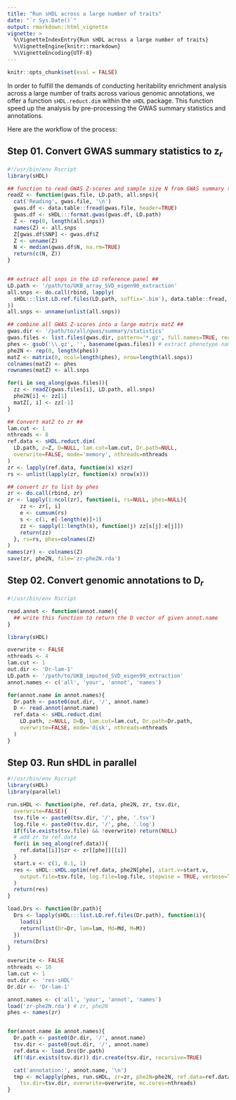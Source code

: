 ```yaml
---
title: "Run sHDL across a large number of traits"
date: "`r Sys.Date()`"
output: rmarkdown::html_vignette
vignette: >
  %\VignetteIndexEntry{Run sHDL across a large number of traits}
  %\VignetteEngine{knitr::rmarkdown}
  %\VignetteEncoding{UTF-8}
---
```


```r
knitr::opts_chunk$set(eval = FALSE)
```

In order to fulfill the demands of conducting heritability enrichment analysis across a large number of traits across various genomic annotations, we offer a function `sHDL.reduct.dim` within the `sHDL` package. This function speed up the analysis by pre-processing the GWAS summary statistics and annotations.

Here are the workflow of the process:

## Step 01. Convert GWAS summary statistics to $\mathbf{z}_r$

```R
#!/usr/bin/env Rscript
library(sHDL)

## function to read GWAS Z-scores and sample size N from GWAS summary statistics ##
readZ <- function(gwas.file, LD.path, all.snps){
  cat('Reading', gwas.file, '\n')
  gwas.df <- data.table::fread(gwas.file, header=TRUE)
  gwas.df <- sHDL:::format.gwas(gwas.df, LD.path)
  Z <- rep(0, length(all.snps))
  names(Z) <- all.snps
  Z[gwas.df$SNP] <- gwas.df$Z
  Z <- unname(Z)
  N <- median(gwas.df$N, na.rm=TRUE)
  return(c(N, Z))
}


## extract all snps in the LD reference panel ##
LD.path <- '/path/to/UKB_array_SVD_eigen90_extraction'
all.snps <- do.call(rbind, lapply(
  sHDL:::list.LD.ref.files(LD.path, suffix='.bim'), data.table::fread, header=FALSE, select=2
))
all.snps <- unname(unlist(all.snps))

## combine all GWAS Z-scores into a large matrix matZ ##
gwas.dir <- '/path/to/all/gwas/summary/statistics'
gwas.files <- list.files(gwas.dir, pattern='*.gz', full.names=TRUE, recursive=FALSE)
phes <- gsub('\\.gz', '', basename(gwas.files)) # extract phenotype name
phe2N <- rep(0, length(phes))
matZ <- matrix(0, ncol=length(phes), nrow=length(all.snps))
colnames(matZ) <- phes
rownames(matZ) <- all.snps

for(i in seq_along(gwas.files)){
  zz <- readZ(gwas.files[i], LD.path, all.snps)
  phe2N[i] <- zz[1]
  matZ[, i] <- zz[-1]
}

## Convert matZ to zr ##
lam.cut <- 1
nthreads <- 8
ref.data <- sHDL.reduct.dim(
  LD.path, z=Z, D=NULL, lam.cut=lam.cut, Dr.path=NULL,
  overwrite=FALSE, mode='memory', nthreads=nthreads
)
zr <- lapply(ref.data, function(x) x$zr)
rs <- unlist(lapply(zr, function(x) nrow(x)))

## convert zr to list by phes
zr <- do.call(rbind, zr)
zr <- lapply(1:ncol(zr), function(i, rs=NULL, phes=NULL){
    zz <- zr[, i]
    e <- cumsum(rs)
    s <- c(1, e[-length(e)]+1)
    zz <- sapply(1:length(s), function(j) zz[s[j]:e[j]])
    return(zz)
  }, rs=rs, phes=colnames(Z)
)
names(zr) <- colnames(Z)
save(zr, phe2N, file='zr-phe2N.rda')
```

## Step 02. Convert genomic annotations to $\mathbf{D}_r$

```R
#!/usr/bin/env Rscript

read.annot <- function(annot.name){
  ## write this function to return the D vector of given annot.name
}

library(sHDL)

overwrite <- FALSE
nthreads <- 4
lam.cut <- 1
out.dir <- 'Dr-lam-1'
LD.path <- '/path/to/UKB_imputed_SVD_eigen99_extraction'
annot.names <- c('all', 'your', 'annot', 'names')

for(annot.name in annot.names){
  Dr.path <- paste0(out.dir, '/', annot.name)
  D <- read.annot(annot.name)
  ref.data <- sHDL.reduct.dim(
    LD.path, z=NULL, D=D, lam.cut=lam.cut, Dr.path=Dr.path,
    overwrite=FALSE, mode='disk', nthreads=nthreads
  )
}
```

## Step 03. Run sHDL in parallel

```R
#!/usr/bin/env Rscript
library(sHDL)
library(parallel)

run.sHDL <- function(phe, ref.data, phe2N, zr, tsv.dir,
  overwrite=FALSE){
  tsv.file <- paste0(tsv.dir, '/', phe, '.tsv')
  log.file <- paste0(tsv.dir, '/', phe, '.log')
  if(file.exists(tsv.file) && !overwrite) return(NULL)
  # add zr to ref.data
  for(i in seq_along(ref.data)){
    ref.data[[i]]$zr <- zr[[phe]][[i]]
  }
  start.v <- c(1, 0.1, 1)
  res <- sHDL::sHDL.optim(ref.data, phe2N[phe], start.v=start.v,
    output.file=tsv.file, log.file=log.file, stepwise = TRUE, verbose=TRUE
  )
  return(res)
}

load.Drs <- function(Dr.path){
  Drs <- lapply(sHDL:::list.LD.ref.files(Dr.path), function(i){
    load(i)
    return(list(Dr=Dr, lam=lam, Md=Md, M=M))
  })
  return(Drs)
}

overwrite <- FALSE
nthreads <- 10
lam.cut <- 1
out.dir <- 'res-sHDL'
Dr.dir <- 'Dr-lam-1'

annot.names <- c('all', 'your', 'annot', 'names')
load('zr-phe2N.rda') # zr, phe2N
phes <- names(zr)


for(annot.name in annot.names){
  Dr.path <- paste0(Dr.dir, '/', annot.name)
  tsv.dir <- paste0(out.dir, '/', annot.name)
  ref.data <- load.Drs(Dr.path)
  if(!dir.exists(tsv.dir)) dir.create(tsv.dir, recursive=TRUE)

  cat('annotation:', annot.name, '\n')  
  tmp <- mclapply(phes, run.sHDL, zr=zr, phe2N=phe2N, ref.data=ref.data,
    tsv.dir=tsv.dir, overwrite=overwrite, mc.cores=nthreads)
}

```

